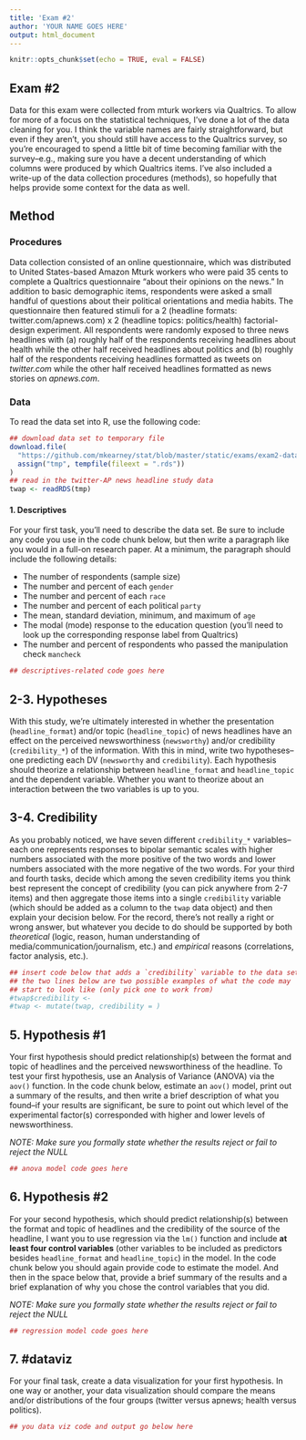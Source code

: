 ```yaml
---
title: 'Exam #2'
author: 'YOUR NAME GOES HERE'
output: html_document
---
```


```r
knitr::opts_chunk$set(echo = TRUE, eval = FALSE)
```

## Exam #2

Data for this exam were collected from mturk workers via Qualtrics. To allow for
more of a focus on the statistical techniques, I've done a lot of the data cleaning
for you. I think the variable names are fairly straightforward, but even if they
aren't, you should still have access to the Qualtrics survey, so you're encouraged
to spend a little bit of time becoming familiar with the survey–e.g., making sure
you have a decent understanding of which columns were produced by which Qualtrics
items. I've also included a write-up of the data collection procedures (methods),
so hopefully that helps provide some context for the data as well. 

## Method

### Procedures

Data collection consisted of an online questionnaire, which was distributed to 
United States-based Amazon Mturk workers who were paid 35 cents to complete a 
Qualtrics questionnaire "about their opinions on the news." In addition to basic
demographic items, respondents were asked a small handful of questions about their 
political orientations and media habits. The questionnaire then featured stimuli 
for a 2 (headline formats: twitter.com/apnews.com) x 2 (headline topics: 
politics/health) factorial-design experiment. All respondents were randomly
exposed to three news headlines with (a) roughly half of the respondents receiving
headlines about health while the other half received headlines about politics and 
(b) roughly half of the respondents receiving headlines formatted as tweets on 
*twitter.com* while the other half received headlines formatted as news stories 
on *apnews.com*.

### Data

To read the data set into R, use the following code:

```r
## download data set to temporary file
download.file(
  "https://github.com/mkearney/stat/blob/master/static/exams/exam2-data.rds?raw=true",
  assign("tmp", tempfile(fileext = ".rds"))
)
## read in the twitter-AP news headline study data
twap <- readRDS(tmp)
```

#### 1. Descriptives

For your first task, you'll need to describe the data set. Be sure to include
any code you use in the code chunk below, but then write a paragraph like you 
would in a full-on research paper. At a minimum, the paragraph should include
the following details:

+ The number of respondents (sample size)
+ The number and percent of each `gender`
+ The number and percent of each `race`
+ The number and percent of each political `party`
+ The mean, standard deviation, minimum, and maximum of `age`
+ The modal (mode) response to the education question (you'll need to look up
the corresponding response label from Qualtrics)
+ The number and percent of respondents who passed the manipulation check `mancheck`

```r
## descriptives-related code goes here


```

<!-- ------------------------------------------------- -->
<!-- 1. DESCRIPTIVES PARAGRAPH WRITE-UP SHOULD GO HERE -->
<!-- ------------------------------------------------- -->

## 2-3. Hypotheses

With this study, we're ultimately interested in whether the presentation
(`headline_format`) and/or topic (`headline_topic`) of news headlines have 
an effect on the perceived newsworthiness (`newsworthy`) and/or credibility 
(`credibility_*`) of the information. With this in mind, write two 
hypotheses–one predicting each DV (`newsworthy` and `credibility`). Each
hypothesis should theorize a relationship between `headline_format` and 
`headline_topic` and the dependent variable. Whether you want to theorize
about an interaction between the two variables is up to you.

<!-- ------------------------------------------------- -->
<!-- H1 about `newsworthy` goes about here             -->
<!-- ------------------------------------------------- -->

<!-- ------------------------------------------------- -->
<!-- H2 about `credibility` goes about here            -->
<!-- ------------------------------------------------- -->

## 3-4. Credibility

As you probably noticed, we have seven different `credibility_*` variables–each
one represents responses to bipolar semantic scales with higher numbers
associated with the more positive of the two words and lower numbers associated
with the more negative of the two words. For your third and fourth tasks, decide
which among the seven credibility items you think best represent the concept of
credibility (you can pick anywhere from 2-7 items) and then aggregate those
items into a single `credibility` variable (which should be added as a column to
the `twap` data object) and then explain your decision below. For the record,
there's not really a right or wrong answer, but whatever you decide to do should
be supported by both *theoretical* (logic, reason, human understanding of
media/communication/journalism, etc.) and *empirical* reasons (correlations,
factor analysis, etc.).

```r
## insert code below that adds a `credibility` variable to the data set
## the two lines below are two possible examples of what the code may 
## start to look like (only pick one to work from)
#twap$credibility <- 
#twap <- mutate(twap, credibility = )


```


<!-- ------------------------------------------------- -->
<!-- 5-6 sentences justifying credibility items here   -->
<!-- ------------------------------------------------- -->

## 5. Hypothesis #1

Your first hypothesis should predict relationship(s) between the format
and topic of headlines and the perceived newsworthiness of the headline.
To test your first hypothesis, use an Analysis of Variance 
(ANOVA) via the `aov()` function. In the code chunk below, estimate an 
`aov()` model, print out a summary of the results, and then write a 
brief description of what you found--if your results are significant, be 
sure to point out which level of the experimental factor(s) corresponded 
with higher and lower levels of newsworthiness.

*NOTE: Make sure you formally state whether the results reject or fail 
to reject the NULL*

```r
## anova model code goes here

```

<!-- ------------------------------------------------- -->
<!-- Write-up of H1 results goes about here            -->
<!-- ------------------------------------------------- -->


## 6. Hypothesis #2

For your second hypothesis, which should predict relationship(s) between 
the format and topic of headlines and the credibility of the source of
the headline, I want you to use regression via the `lm()` function and include 
**at least four control variables** (other variables to be included as
predictors besides `headline_format` and `headline_topic`) in the model.
In the code chunk below you should again provide code to estimate the 
model. And then in the space below that, provide a brief summary of the
results and a brief explanation of why you chose the control variables 
that you did.

*NOTE: Make sure you formally state whether the results reject or fail 
to reject the NULL*

```r
## regression model code goes here


```

<!-- ------------------------------------------------- -->
<!-- Write-up of H2 results goes about here            -->
<!-- ------------------------------------------------- -->

## 7. #dataviz

For your final task, create a data visualization for your 
first hypothesis. In one way or another, your data visualization should 
compare the means and/or distributions of the four groups (twitter 
versus apnews; health versus politics).

```r
## you data viz code and output go below here
```

